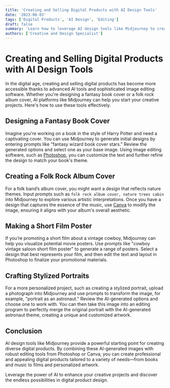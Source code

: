 ```yaml
---
title: 'Creating and Selling Digital Products with AI Design Tools'
date: '2023-08-03'
tags: ['Digital Products', 'AI Design', 'Editing']
draft: false
summary: 'Learn how to leverage AI design tools like Midjourney to create stunning digital products for various media, including books, music, and films. This guide offers a step-by-step approach to designing and enhancing digital artwork.'
authors: ['Creative and Design Specialist']
---
```


# Creating and Selling Digital Products with AI Design Tools

In the digital age, creating and selling digital products has become more accessible thanks to advanced AI tools and sophisticated image editing software. Whether you're designing a fantasy book cover or a folk rock album cover, AI platforms like Midjourney can help you start your creative projects. Here's how to use these tools effectively.

## Designing a Fantasy Book Cover

Imagine you're working on a book in the style of Harry Potter and need a captivating cover. You can use Midjourney to generate initial designs by entering prompts like "fantasy wizard book cover stars." Review the generated options and select one as your base image. Using image editing software, such as [Photoshop](https://www.adobe.com/products/photoshop.html), you can customize the text and further refine the design to match your book's theme.

## Creating a Folk Rock Album Cover

For a folk band’s album cover, you might want a design that reflects nature themes. Input prompts such as `folk rock album cover, nature trees cabin` into Midjourney to explore various artistic interpretations. Once you have a design that captures the essence of the music, use [Canva](https://www.canva.com) to modify the image, ensuring it aligns with your album's overall aesthetic.

## Making a Short Film Poster

If you’re promoting a short film about a vintage cowboy, Midjourney can help you visualize potential movie posters. Use prompts like "cowboy vintage saloon short film poster" to generate a range of posters. Select a design that best represents your film, and then edit the text and layout in Photoshop to finalize your promotional materials.

## Crafting Stylized Portraits

For a more personalized project, such as creating a stylized portrait, upload a photograph into Midjourney and use prompts to transform the image, for example, "portrait as an astronaut." Review the AI-generated options and choose one to work with. You can then take this image into an editing program to perfectly merge the original portrait with the AI-generated astronaut theme, creating a unique and customized artwork.

## Conclusion

AI design tools like Midjourney provide a powerful starting point for creating diverse digital products. By combining these AI-generated images with robust editing tools from Photoshop or Canva, you can create professional and appealing digital products tailored to a variety of needs—from books and music to films and personalized artwork.

Leverage the power of AI to enhance your creative projects and discover the endless possibilities in digital product design.

